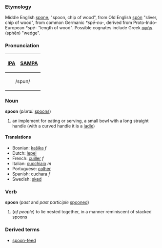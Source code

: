 ===Etymology=== 
Middle English [[spone]], "spoon, chip of wood", from Old English [[spon|spón]] "sliver, chip of wood", from common Germanic ''*spē-nu-'', derived from Proto-Indo-European ''*spē-'' "length of wood".  Possible cognates include Greek [[σφήν]] (sphēn) "wedge".

===Pronunciation===
{| border=1 cellpadding=5
! [[w:IPA|IPA]] !! [[w:SAMPA|SAMPA]]
|-
|colspan=2 align=center| /spun/ 
|}

===Noun===
'''spoon''' (''plural:'' [[spoons]])
# an implement for eating or serving, a small bowl with a long straight handle (with a curved handle it is a [[ladle]])

====Translations====
*Bosnian: [[kašika]] ''f''
*Dutch: [[lepel]]
*French: [[cuiller]] ''f''
*Italian: [[cucchiaio]] ''m''
*Portuguese: [[colher]]
*Spanish: [[cuchara]] ''f''
*Swedish: [[sked]]

===Verb===
'''spoon''' (''past'' and ''past participle'' [[spooned]])
# (''of people'') to lie nested together, in a manner reminiscent of stacked spoons

===Derived terms===
*[[spoon-feed]]